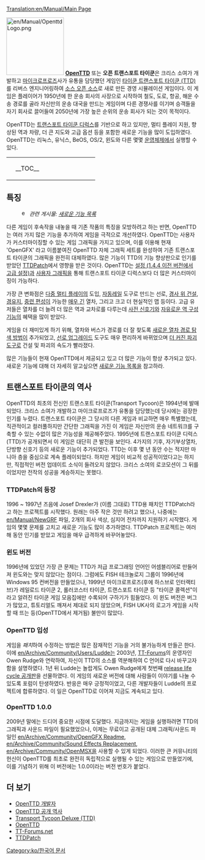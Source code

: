 [[Translation:en/Manual/Main Page]]
{{ko/Manual/목차}}

[[File:en/Manual/OpenttdLogo.png|left|150px]]
[http://www.openttd.org/ '''OpenTTD'''] 또는 '''오픈 트랜스포트 타이쿤'''은 크리스 소여가 개발하고 [https://www.wikipedia.org/wiki/ko:마이크로프로즈 마이크로프로즈]사가 유통을 담당했던 게임인 [https://www.wikipedia.org/wiki/ko:트랜스포트 타이쿤 트랜스포트 타이쿤 (TTD)]를 리버스 엔지니어링하여 [https://www.wikipedia.org/wiki/ko:오픈 소스 오픈 소스]로 새로 만든 경영 시뮬레이션 게임이다. 이 게임은 플레이어가 1950년에 한 운송 회사의 사장으로 시작하여 철도, 도로, 항공, 해운 수송 경로를 골라 자신만의 운송 대국을 만드는 게임이며 다른 경쟁사를 이기며 승객들을 자기 회사로 끌어들여 2050년에 가장 높은 순위의 운송 회사가 되는 것이 목적이다.

OpenTTD는 [http://www.chrissawyer.com/info.htm 트랜스포트 타이쿤 디럭스]를 기반으로 하고 있지만, 멀티 플레이 지원, 향상된 역과 차량, 더 큰 지도와 고급 옵션 등을 포함한 새로운 기능을 많이 도입하였다. OpenTTD는 리눅스, 유닉스, BeOS, OS/2, 윈도와 다른 몇몇 [[ko/Archive/Compilation and Ports/운영체제|운영체제]]에서 실행할 수 있다.

{| align="center"
|colspan=2 style="background:none; border:0px"|
|width=200 style="background:none; border:0px"| __TOC__
|style="background:none; border:0px"| [[File:ko/Manual/Main menu new game.png|frame|center|OpenTTD [[en/게임 인터페이스#mein-windou-naeyong|초기 화면]]]]
|}

==특징==
:[[File:en/Searchtool.png|16px]] ''관련 게시물: [[en/Archive/Lists/List of New Features|새로운 기능 목록]]''

다른 게임이 후속작을 내놓을 때 기존 작품의 특징을 모방하려고 하는 반면, OpenTTD는 여러 가지 많은 기능을 추가하여 게임을 극적으로 개선하였다. OpenTTD는 사용자가 커스터마이징할 수 있는 게임 그래픽을 가지고 있으며, 이를 이용해 현재 'OpenGFX' 라고 이름붙여진 OpenTTD 자체 그래픽 세트를 완성하여 기존 트랜스포트 타이쿤의 그래픽을 완전히 대체하였다. 많은 기능이 TTD의 기능 향상판으로 인기를 받았던 [http://www.ttdpatch.net/ TTDPatch]에서 영향을 받은 것이다. OpenTTD는 [[ko/설정|설정 (1.4.4 이전 버전에서 고급 설정)]]과 [[en/Manual/NewGRF|사용자 그래픽]]을 통해 트랜스포트 타이쿤 디럭스보다 더 많은 커스터마이징이 가능하다.

가장 큰 변화점은 [[en/Manual/Multiplayer|다중 멀티 플레이]]의 도입, [[en/Archive/Manual/Autorail|자동레일]] 도구로 만드는 선로, [[en/Archive/Manual/Settings/Build on slopes|경사 위 건설]], [[en/Manual/Waypoints|경유지]], [[en/Archive/Manual/Multiheaded trains|중련 편성]]이 가능한 [[en/Archive/Manual/Settings/Mammoth trains|매우 긴]] 열차, 그리고 크고 더 현실적인 맵 등이다. 고급 유저들은 열차를 더 늘려 더 많은 역과 교차로를 다루는데 [[en/Manual/Signals|사전 신호기]]와 [[en/Archive/Manual/Settings/Nonuniform stations|자유로운 역 구성 기능]]의 혜택을 많이 받았다. 

게임을 더 재미있게 하기 위해, 열차와 버스가 경로를 더 잘 찾도록 [[en/Archive/Manual/Yet Another Pathfinder|새로운 열차 경로 탐색 방법]]이 추가되었고, [[en/Manual/Convert rail|선로 업그레이드]] 도구도 매우 편리하게 바뀌었으며 [[en/Archive/Manual/Settings/Extra dynamite|더 커진 파괴 도구]]로 건설 및 파괴의 속도가 빨라졌다.

많은 기능들이 현재 OpenTTD에서 제공되고 있고 더 많은 기능이 항상 추가되고 있다. 새로운 기능에 대해 더 자세히 알고싶으면 [[en/Archive/Lists/List of New Features|새로운 기능 목록]]을 참고하라.

==트랜스포트 타이쿤의 역사==
OpenTTD의 최초의 전신인 트랜스포트 타이쿤(Transport Tycoon)은 1994년에 발매되었다. 크리스 소여가 개발하고 마이크로프로즈가 유통을 담당했는데 당시에는 굉장한 인기를 누렸다. 트랜스포트 타이쿤은 그 당시의 다른 게임과 비교하면 매우 특별했는데, 직관적이고 컬러풀하지만 간단한 그래픽을 가진 이 게임은 자신만의 운송 네트워크를 구축할 수 있는 수없이 많은 가능성을 제공해주었다. 1995년에 트랜스포트 타이쿤 디럭스(TTD)가 공개되면서 이 게임은 대단히 큰 발전을 보인다. 4가지의 기후, 자기부상열차, 단방향 신호기 등의 새로운 기능이 추가되었다. TTD는 이후 몇 년 동안 수는 적지만 마니아 층을 중심으로 계속 플레이되었다. 하지만 게임이 비교적 성공적이었다고는 하지만, 직접적인 버전 업데이트 소식이 들려오지 않았다. 크리스 소여의 로코모션이 그 뒤를 이었지만 전작의 성공을 계승하지는 못했다.

===TTDPatch의 등장===
1996 ~ 1997년 즈음에 Josef Drexler가 (이름 그대로) TTD용 패치인 TTDPatch라고 하는 프로젝트를 시작했다. 원래는 아주 작은 것만 하려고 했으나, 나중에는 [[en/Manual/NewGRF]] 파일, 2개의 회사 색상, 심지어 전차까지 지원하기 시작했다. 게임의 몇몇 문제를 고치고 새로운 기능도 많이 추가하였다. TTDPatch 프로젝트는 여러 해 동안 인기를 받았고 게임을 매우 급격하게 바꾸어놓았다.

===윈도 버전===
1996년에 있었던 가장 큰 문제는 TTD가 저급 프로그래밍 언어인 어셈블리어로 만들어져 윈도와는 맞지 않았다는 점이다. 그럼에도 FISH 테크놀로지 그룹이 1996년에 Windows 95 컨버전을 만들었으나, 1999년 마이크로프로즈(후에 하스브로 인터랙티브)가 레일로드 타이쿤 2, 롤러코스터 타이쿤, 트랜스포트 타이쿤 등 "타이쿤 콜렉션"이라고 알려진 타이쿤 게임 모음집에만 수록되어 구하기가 힘들었다. 이 윈도 버전은 버그가 많았고, 튜토리얼도 깨져서 제대로 되지 않았으며, FISH UK사의 로고가 게임을 시작할 때 뜨는 등(OpenTTD에서 제거됨) 불만이 많았다.

===OpenTTD 입성===
게임을 ''패치''하여 수정하는 방법은 많은 잠재적인 기능을 거의 불가능하게 만들곤 한다. 이에 [[en/Archive/Community/Users/Ludde]]는 2003년, [http://www.tt-forums.net/ TT-Forums]의 운영자인 Owen Rudge와 연락하여, 자신이 TTD의 소스를 역분해하여 C 언어로 다시 바꾸고자 함을 설명하였다. 1년 뒤 Ludde는 놀랍게도 Owen Rudge에게 첫번째 [https://www.wikipedia.org/wiki/Software release life cycle 공개판]을 선물하였다. 이 게임의 새로운 버전에 대해 사람들이 이야기를 나눌 수 있도록 포럼이 탄생하였다. 반응은 매우 긍정적이었고, 다른 개발자들이 Ludde의 프로젝트에 합류하였다. 이 일은 OpenTTD로 이어져 지금도 계속되고 있다.

===OpenTTD 1.0.0===
2009년 말에는 드디어 중요한 시점에 도달했다. 지금까지는 게임을 실행하려면 TTD의 그래픽과 사운드 파일이 필요했었으나, 이제는 무료이고 공개된 대체 그래픽/사운드 파일인 [[en/Archive/Community/OpenGFX Readme]], [[en/Archive/Community/Sound Effects Replacement]], [[en/Archive/Community/OpenMSX]]을 사용할 수 있게 되었다. 이러한 큰 커뮤니티의 헌신이 OpenTTD를 최초로 완전히 독립적으로 실행될 수 있는 게임으로 만들었기에, 이를 기념하기 위해 이 버전에는 1.0.0이라는 버전 번호가 붙었다.

==더 보기==
*[[en/Archive/Community/Developers|OpenTTD 개발자]]
*[[en/Archive/OpenTTD/Main Page|OpenTTD 공개 역사]]
*[http://en.wikipedia.org/wiki/Transport_Tycoon Transport Tycoon Deluxe (TTD)]
*[http://www.openttd.org/ OpenTTD]
*[http://www.tt-forums.net/ TT-Forums.net]
*[http://www.ttdpatch.net/ TTDPatch]

[[Category:ko/한국어 문서]]